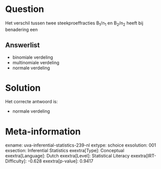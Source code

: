 Question
========

Het verschil tussen twee steekproeffracties B~1~/n~1~ en B~2~/n~2~ heeft
bij benadering een

Answerlist
----------

* binomiale verdeling
* multinomiale verdeling
* normale verdeling

Solution
========

Het correcte antwoord is: 

* normale verdeling

Meta-information
================
exname: uva-inferential-statistics-239-nl
extype: schoice
exsolution: 001
exsection: Inferential Statistics
exextra[Type]: Conceptual
exextra[Language]: Dutch
exextra[Level]: Statistical Literacy
exextra[IRT-Difficulty]: -0.628
exextra[p-value]: 0.9417
